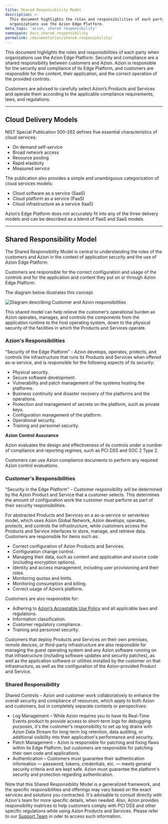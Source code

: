 ```yaml
---
title: Shared Responsibility Model
description: >-
  This document highlights the roles and responsibilities of each party when
  organizations use the Azion Edge Platform.
meta_tags: 'azion, shared responsibility'
namespace: docs_shared_responsibility
permalink: /documentation/shared-responsibility/
---
```


This document highlights the roles and responsibilities of each party when organizations use the Azion Edge Platform. Security and compliance are a shared responsibility between customers and Azion. Azion is responsible for the security and compliance of its Edge Platform, and customers are responsible for the content, their application, and the correct operation of the provided controls.

Customers are advised to carefully select Azion’s Products and Services and operate them according to the applicable compliance requirements, laws, and regulations.

---

## Cloud Delivery Models

NIST Special Publication 500-292 defines five essential characteristics of cloud services:

- On demand self-service 
- Broad network access 
- Resource pooling 
- Rapid elasticity 
- Measured service

The publication also provides a simple and unambiguous categorization of cloud services models:

- Cloud software as a service (SaaS)
- Cloud platform as a service (PaaS)
- Cloud infrastructure as a service (IaaS)

Azion’s Edge Platform does not accurately fit into any of the three delivery models and can be described as a blend of PaaS and SaaS models.

---

## Shared Responsibility Model

The Shared Responsibility Model is central to understanding the roles of the customers and Azion in the context of application security and the use of Azion Edge Platform.

Customers are responsible for the correct configuration and usage of the controls and for the application and content they put on or through Azion Edge Platform.

The diagram below illustrates this concept.

![Diagram describing Customer and Azion responsibilities](/assets/docs/images/uploads/shared-responsibility.png)

This shared model can help relieve the customer’s operational burden as Azion operates, manages, and controls the components from the application runtime to the host operating system, down to the physical security of the facilities in which the Products and Services operate. 

### Azion's Responsibilities

“Security of the Edge Platform” - Azion develops, operates, protects, and controls the infrastructure that runs its Products and Services when offered as-a-service, and is responsible for the following aspects of its security:

- Physical security.
- Secure software development.
- Vulnerability and patch management of the systems hosting the platforms.
- Business continuity and disaster recovery of the platforms and the operations.
- Protection and management of secrets on the platform, such as private keys.
- Configuration management of the platform.
- Operational security.
- Training and personnel security.

**Azion Control Assurance**

Azion evaluates the design and effectiveness of its controls under a number of compliance and reporting regimes, such as PCI DSS and SOC 2 Type 2.

Customers can use Azion compliance documents to perform any required Azion control evaluations.

### Customer's Responsibilities

“Security in the Edge Platform” – Customer responsibility will be determined by the Azion Product and Service that a customer selects. This determines the amount of configuration work the customer must perform as part of their security responsibilities.

For abstracted Products and Services on a as-a-service or serverless model, which uses Azion Global Network, Azion develops, operates, protects, and controls the infrastructure, while customers access the Products and Service interfaces to store, manage, and retrieve data. Customers are responsible for items such as:

- Correct configuration of Azion Products and Services.
- Configuration change control.
- Managing their data, such as content and application and source code (including encryption options).
- Identity and access management, including user provisioning and their roles.
- Monitoring quotas and limits.
- Monitoring consumption and billing.
- Correct usage of Azion’s platform.

Customers are also responsible for:

- Adhering to [Azion’s Acceptable Use Policy](/en/documentation/agreements/acceptable-use-policy/) and all applicable laws and regulations.
- Information classification.
- Customer regulatory compliance.
- Training and personnel security.

Customers that deploy Products and Services on their own premises, remote devices, or third-party infrastructure are also responsible for managing the guest operating system and any Azion software running on that infrastructure (including software updates and security patches), as well as the application software or utilities installed by the customer on that infrastructure, as well as the configuration of the Azion-provided Product and Service.

### Shared Responsibility

Shared Controls – Azion and customer work collaboratively to enhance the overall security and compliance of resources, which apply to both Azion and customers, but in completely separate contexts or perspectives:

- Log Management – While Azion requires you to have its Real-Time Events product to provide access to short-term logs for debugging purposes, it's the customer's responsibility to set up log drains with Azion Data Stream for long-term log retention, data auditing, or additional visibility into their application's performance and security.
- Patch Management – Azion is responsible for patching and fixing flaws within its Edge Platform, but customers are responsible for patching their own code and applications.
- Authentication – Customers must guarantee their authentication information — password, tokens, credentials, etc. — meets general security criteria and are kept safe. Azion must guarantee the platform's security and protection regarding authentication.

Note that this Shared Responsibility Model is a generalized framework, and the specific responsibilities and offerings may vary based on the exact services and solutions you contracted. It's advisable to consult directly with Azion's team for more specific details, when needed. Also, Azion provides responsibility matrices to help customers comply with PCI DSS and other specific regulations while using Azion Products and Services. Please refer to our [Support Team](/en/documentation/services/support/#service-channels) in oder to access such information.
